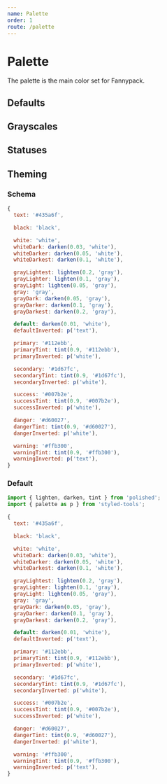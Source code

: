 ```yaml
---
name: Palette
order: 1
route: /palette
---
```



# Palette

The palette is the main color set for Fannypack.

## Defaults

<Box marginBottom="xxxlarge">
  <Flex>
    <Box padding="0.5rem 0.25rem"><PaletteColor palette="default" border="1px solid grey" /></Box>
  </Flex>
  <Flex marginTop="xsmall">
    <Box padding="0.5rem 0.25rem"><PaletteColor palette="text" /></Box>
    <Box padding="0.5rem 0.25rem"><PaletteColor palette="textLight" /></Box>
    <Box padding="0.5rem 0.25rem"><PaletteColor palette="textLighter" /></Box>
    <Box padding="0.5rem 0.25rem"><PaletteColor palette="textLightest" /></Box>
  </Flex>
  <Flex marginTop="xsmall">
    <Box padding="0.5rem 0.25rem"><PaletteColor palette="primary" /></Box>
    <Box padding="0.5rem 0.25rem"><PaletteColor palette="primaryTint" /></Box>
  </Flex>
  <Flex marginTop="xsmall">
    <Box padding="0.5rem 0.25rem"><PaletteColor palette="secondary" /></Box>
    <Box padding="0.5rem 0.25rem"><PaletteColor palette="secondaryTint" /></Box>
  </Flex>
</Box>

## Grayscales

<Box marginBottom="xxxlarge">
  <Flex>
    <Box padding="0.5rem 0.25rem"><PaletteColor palette="black" /></Box>
  </Flex>
  <Flex marginTop="xsmall">
    <Box padding="0.5rem 0.25rem"><PaletteColor palette="white" border="1px solid grey" /></Box>
    <Box padding="0.5rem 0.25rem"><PaletteColor palette="whiteDark" border="1px solid grey" /></Box>
    <Box padding="0.5rem 0.25rem"><PaletteColor palette="whiteDarker" border="1px solid grey" /></Box>
    <Box padding="0.5rem 0.25rem"><PaletteColor palette="whiteDarkest" border="1px solid grey" /></Box>
  </Flex>
  <Flex marginTop="xsmall">
    <Box padding="0.5rem 0.25rem"><PaletteColor palette="gray" /></Box>
    <Box padding="0.5rem 0.25rem"><PaletteColor palette="grayDark" /></Box>
    <Box padding="0.5rem 0.25rem"><PaletteColor palette="grayDarker" /></Box>
    <Box padding="0.5rem 0.25rem"><PaletteColor palette="grayDarkest" /></Box>
  </Flex>
</Box>

## Statuses

<Box marginBottom="xxxlarge">
  <Flex>
    <Box padding="0.5rem 0.25rem"><PaletteColor palette="success" /></Box>
    <Box padding="0.5rem 0.25rem"><PaletteColor palette="successTint" /></Box>
  </Flex>
  <Flex>
    <Box padding="0.5rem 0.25rem"><PaletteColor palette="danger" /></Box>
    <Box padding="0.5rem 0.25rem"><PaletteColor palette="dangerTint" /></Box>
  </Flex>
  <Flex>
    <Box padding="0.5rem 0.25rem"><PaletteColor palette="warning" /></Box>
    <Box padding="0.5rem 0.25rem"><PaletteColor palette="warningTint" /></Box>
  </Flex>
</Box>

## Theming

### Schema

```jsx
{
  text: '#435a6f',

  black: 'black',

  white: 'white',
  whiteDark: darken(0.03, 'white'),
  whiteDarker: darken(0.05, 'white'),
  whiteDarkest: darken(0.1, 'white'),

  grayLightest: lighten(0.2, 'gray'),
  grayLighter: lighten(0.1, 'gray'),
  grayLight: lighten(0.05, 'gray'),
  gray: 'gray',
  grayDark: darken(0.05, 'gray'),
  grayDarker: darken(0.1, 'gray'),
  grayDarkest: darken(0.2, 'gray'),

  default: darken(0.01, 'white'),
  defaultInverted: p('text'),

  primary: '#112ebb',
  primaryTint: tint(0.9, '#112ebb'),
  primaryInverted: p('white'),

  secondary: '#1d67fc',
  secondaryTint: tint(0.9, '#1d67fc'),
  secondaryInverted: p('white'),

  success: '#007b2e',
  successTint: tint(0.9, '#007b2e'),
  successInverted: p('white'),

  danger: '#d60027',
  dangerTint: tint(0.9, '#d60027'),
  dangerInverted: p('white'),

  warning: '#ffb300',
  warningTint: tint(0.9, '#ffb300'),
  warningInverted: p('text'),
}
```

### Default

```jsx
import { lighten, darken, tint } from 'polished';
import { palette as p } from 'styled-tools';

{
  text: '#435a6f',

  black: 'black',

  white: 'white',
  whiteDark: darken(0.03, 'white'),
  whiteDarker: darken(0.05, 'white'),
  whiteDarkest: darken(0.1, 'white'),

  grayLightest: lighten(0.2, 'gray'),
  grayLighter: lighten(0.1, 'gray'),
  grayLight: lighten(0.05, 'gray'),
  gray: 'gray',
  grayDark: darken(0.05, 'gray'),
  grayDarker: darken(0.1, 'gray'),
  grayDarkest: darken(0.2, 'gray'),

  default: darken(0.01, 'white'),
  defaultInverted: p('text'),

  primary: '#112ebb',
  primaryTint: tint(0.9, '#112ebb'),
  primaryInverted: p('white'),

  secondary: '#1d67fc',
  secondaryTint: tint(0.9, '#1d67fc'),
  secondaryInverted: p('white'),

  success: '#007b2e',
  successTint: tint(0.9, '#007b2e'),
  successInverted: p('white'),

  danger: '#d60027',
  dangerTint: tint(0.9, '#d60027'),
  dangerInverted: p('white'),

  warning: '#ffb300',
  warningTint: tint(0.9, '#ffb300'),
  warningInverted: p('text'),
}
```
